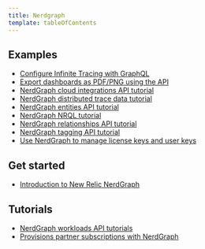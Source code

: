 ```yaml
---
title: Nerdgraph
template: tableOfContents
---
```


## Examples

* [Configure Infinite Tracing with GraphQL](/docs/apis/nerdgraph/examples/configure-infinite-tracing-graphql)
* [Export dashboards as PDF/PNG using the API](/docs/apis/nerdgraph/examples/export-dashboards-pdfpng-using-api)
* [NerdGraph cloud integrations API tutorial](/docs/apis/nerdgraph/examples/nerdgraph-cloud-integrations-api-tutorial)
* [NerdGraph distributed trace data tutorial](/docs/apis/nerdgraph/examples/nerdgraph-distributed-trace-data-tutorial)
* [NerdGraph entities API tutorial](/docs/apis/nerdgraph/examples/nerdgraph-entities-api-tutorial)
* [NerdGraph NRQL tutorial](/docs/apis/nerdgraph/examples/nerdgraph-nrql-tutorial)
* [NerdGraph relationships API tutorial](/docs/apis/nerdgraph/examples/nerdgraph-relationships-api-tutorial)
* [NerdGraph tagging API tutorial](/docs/apis/nerdgraph/examples/nerdgraph-tagging-api-tutorial)
* [Use NerdGraph to manage license keys and user keys](/docs/apis/nerdgraph/examples/use-nerdgraph-manage-license-keys-user-keys)

## Get started

* [Introduction to New Relic NerdGraph](/docs/apis/nerdgraph/get-started/introduction-new-relic-nerdgraph)

## Tutorials

* [NerdGraph workloads API tutorials](/docs/apis/nerdgraph/tutorials/nerdgraph-workloads-api-tutorials)
* [Provisions partner subscriptions with NerdGraph](/docs/apis/nerdgraph/tutorials/provisions-your-subscriptions-nerdgraph)
